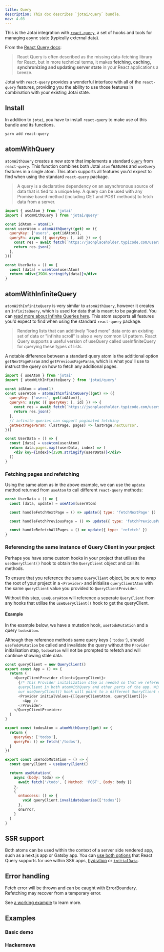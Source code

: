 ```yaml
---
title: Query
description: This doc describes `jotai/query` bundle.
nav: 4.03
---
```


This is the Jotai integration with [`react-query`](https://react-query.tanstack.com/), a set of hooks and tools for managing async state (typically external data).

From the [React Query docs](https://react-query.tanstack.com/overview):

> React Query is often described as the missing data-fetching library for React, but in more technical terms, it makes **fetching, caching, synchronizing and updating server state** in your React applications a breeze.

Jotai with `react-query` provides a wonderful interface with all of the `react-query` features, providing you the ability to use those features in combination with your existing Jotai state.

## Install

In addition to `jotai`, you have to install `react-query` to make use of this bundle and its functions.

```bash
yarn add react-query
```

## atomWithQuery

`atomWithQuery` creates a new atom that implements a standard [`Query`](https://react-query.tanstack.com/guides/queries) from `react-query`. This function combines both Jotai `atom` features and `useQuery` features in a single atom. This atom supports all features you'd expect to find when using the standard `react-query` package.

> A query is a declarative dependency on an asynchronous source of data that is tied to a unique key. A query can be used with any Promise based method (including GET and POST methods) to fetch data from a server.

```jsx
import { useAtom } from 'jotai'
import { atomWithQuery } from 'jotai/query'

const idAtom = atom(1)
const userAtom = atomWithQuery((get) => ({
  queryKey: ['users', get(idAtom)],
  queryFn: async ({ queryKey: [, id] }) => {
    const res = await fetch(`https://jsonplaceholder.typicode.com/users/${id}`)
    return res.json()
  },
}))

const UserData = () => {
  const [data] = useAtom(userAtom)
  return <div>{JSON.stringify(data)}</div>
}
```

## atomWithInfiniteQuery

`atomWithInfiniteQuery` is very similar to `atomWithQuery`, however it creates an `InfiniteQuery`, which is used for data that is meant to be paginated. You can [read more about Infinite Queries here](https://react-query.tanstack.com/guides/infinite-queries). This atom supports all features you'd expect to find when using the standard `react-query` package.

> Rendering lists that can additively "load more" data onto an existing set of data or "infinite scroll" is also a very common UI pattern. React Query supports a useful version of useQuery called useInfiniteQuery for querying these types of lists.

A notable difference between a standard query atom is the additional option `getNextPageParam` and `getPreviousPageParam`, which is what you'll use to instruct the query on how to fetch any additional pages.

```jsx
import { useAtom } from 'jotai'
import { atomWithInfiniteQuery } from 'jotai/query'

const idAtom = atom(1)
const userAtom = atomWithInfiniteQuery((get) => ({
  queryKey: ['users', get(idAtom)],
  queryFn: async ({ queryKey: [, id] }) => {
    const res = await fetch(`https://jsonplaceholder.typicode.com/users/${id}`)
    return res.json()
  },
  // infinite queries can support paginated fetching
  getNextPageParam: (lastPage, pages) => lastPage.nextCursor,
}))

const UserData = () => {
  const [data] = useAtom(userAtom)
  return data.pages.map((userData, index) => (
    <div key={index}>{JSON.stringify(userData)}</div>
  ))
}
```

### Fetching pages and refetching

Using the same atom as in the above example, we can use the `update` method returned from `useAtom` to call different `react-query` methods:

```js
const UserData = () => {
  const [data, update] = useAtom(userAtom)

  const handleFetchNextPage = () => update({ type: 'fetchNextPage' })

  const handleFetchPreviousPage = () => update({ type: 'fetchPreviousPage' })

  const handleRefetchAllPages = () => update({ type: 'refetch' })
}
```

### Referencing the same instance of Query Client in your project

Perhaps you have some custom hooks in your project that utilises the `useQueryClient()` hook to obtain the `QueryClient` object and call its methods.

To ensure that you reference the same `QueryClient` object, be sure to wrap the root of your project in a `<Provider>` and initialise `queryClientAtom` with the same `queryClient` value you provided to `QueryClientProvider`.

Without this step, `useQueryAtom` will reference a seperate `QueryClient` from any hooks that utilise the `useQueryClient()` hook to get the queryClient.

#### Example

In the example below, we have a mutation hook, `useTodoMutation` and a query `todosAtom`.

Although they reference methods same query keys (`'todos'`), should `useTodoMutation` be called and invalidate the query without the `Provider` initialisation step, `todosAtom` will not be prompted to refetch and will continue showing stale data.

```js
const queryClient = new QueryClient()
export const App = () => {
  return (
    <QueryClientProvider client={queryClient}>
      {/* This Provider initalization step is needed so that we reference the same
      queryClient in both atomWithQuery and other parts of the app. Without this,
      our useQueryClient() hook will point to a different QueryClient singleton obj */}
      <Provider initialValues={[[queryClientAtom, queryClient]]}>
        <App />
      </Provider>
    </QueryClientProvider>
  )
}

export const todosAtom = atomWithQuery((get) => {
  return {
    queryKey: ['todos'],
    queryFn: () => fetch('/todos'),
  }
})

export const useTodoMutation = () => {
  const queryClient = useQueryClient()

  return useMutation(
    async (body: todo) => {
      await fetch('/todo', { Method: 'POST', Body: body })
    },
    {
      onSuccess: () => {
        void queryClient.invalidateQueries(['todos'])
      },
      onError,
    }
  )
}
```

## SSR support

Both atoms can be used within the context of a server side rendered app, such as a next.js app or Gatsby app. You can [use both options](https://react-query.tanstack.com/guides/ssr) that React Query supports for use within SSR apps, [hydration](https://react-query.tanstack.com/guides/ssr#using-hydration) or [`initialData`](https://react-query.tanstack.com/guides/ssr#using-initialdata).

## Error handling

Fetch error will be thrown and can be caught with ErrorBoundary.
Refetching may recover from a temporary error.

See [a working example](https://codesandbox.io/s/04mepx) to learn more.

## Examples

### Basic demo

<CodeSandbox id="ij2sd" />

### Hackernews

<CodeSandbox id="u4sli" />
